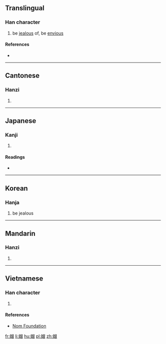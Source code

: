 ==Translingual==

===Han character===
{{Han char|rn=38|rad=女|as=09|sn=12|four=46460|canj=VABU|ids=⿰女冒}}

# be [[jealous]] of, be [[envious]]

====References====
* {{Han ref|kx=0267.220|dkj=06527|dj=0534.200|hdz=21065.030|uh=5AA2|ud=23202|bh=D8B9|bd=55481}}

----

==Cantonese==

===Hanzi===
{{yue-hanzi|jyut=|y=mou6}}

# {{defn|lang=yue|sort=女09}}

----

==Japanese==

===Kanji===
{{ja-kanji|grade=|rs=女09}}

# {{defn|lang=ja|sort=女09}}

====Readings====
* {{ja-readings|on=[[ぼう]] (bō), [[もう]] (mō), [[ぼく]] (boku), [[もく]] (moku), [[ばい]] (bai), [[め]] (me)|kun=[[ねたむ]] (netamu), [[にらむ]] (niramu)}}

----

==Korean==

===Hanja===
{{ko-hanja|hangeul=모|rv=mo|mr=mo}}

# be jealous

----

==Mandarin==

===Hanzi===
{{cmn-hanzi|pin=[[mào]] ([[mao4]])|wg=mao<sup>4</sup>}}

# {{defn|lang=cmn|sort=女09}}

----

==Vietnamese==

===Han character===
{{vi-readings|rs=女09| hanviet = mạo}}

# {{defn|lang=vi|sort=女09}}

====References====
*[http://nomfoundation.org/common/nom_details.php?codepoint=5aa2 Nom Foundation]

[[fr:媢]]
[[li:媢]]
[[hu:媢]]
[[pl:媢]]
[[zh:媢]]